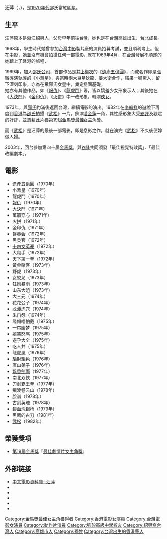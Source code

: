 {{blpunsourced|time=2020-01-07}}
{{藝人
| 姓名 = 汪萍
| 類型 = 女演員
| 圖片 = 
| 圖片尺寸 = 
| 圖片簡介 = 
| 原名 = 孫望平
| 羅馬拼音 = Wang Ping
| 國籍 = 
| 民族 = 
| 籍貫 = [[浙江|浙江]][[紹興|紹興]]
| 出生日期 = {{birth_date_and_age|1949|10|1}}
| 語言 = [[中華民國國語|國語]]
| 配偶 = {{marriage|陳逸成|1982|1992}}
| 兒女 = 陳南佑、陳南江
| 父母 = 
| 出生地 = {{TWN}}[[高雄|高雄]]
| 母校 = [[台北市私立強恕高級中學|台北市私立強恕高級中學]]
| 出道作 = [[遺產五億圓|遺產五億圓]]
| 出道日期 = {{start date and age|1968}}
| 代表作 = [[小煞星|小煞星]]、[[武松_(1982年电影)|武松]]
| 活躍年代 = 1968年 - 1982年
| 經紀公司 = 
| 網站 = 
| 獎項 = {{awards|award=華僑晚報十大明星金球獎 |year=1970年 |title=十大明星金球獎（影劇）<ref>{{cite web |url=http://blog.sina.com.cn/s/blog_678efa1e0102wrmz.html |title=歷屆華僑晚報之十大明星金球獎 |accessdate=2022-01-20 |archive-date=2017-08-03 |archive-url=https://web.archive.org/web/20170803130304/http://blog.sina.com.cn/s/blog_678efa1e0102wrmz.html |dead-url=no }}</ref>}}{{awards|name=[[金馬獎|金馬獎]]|award=最佳女主角 |year=1982年 |title=《[[武松_(1982年电影)|武松]]》 |role=[[潘金蓮|潘金蓮]] }}
| imdb = 0684149
}}
'''汪萍'''（{{lang|en|Wong Ping}}，{{bd|1949年|10月1日|catIdx=W汪}}），是[[1970年代|1970年代]]邵氏當紅[[明星|明星]]。

==生平==
汪萍原本是[[浙江|浙江]][[绍興|绍興]]人，父母早年前往[[台灣|台灣]]，她也是在[[台灣|台灣]]高雄出生、[[臺北|台北]]成長。

1968年，學生時代她曾参加[[台灣|台灣]][[中央電影公司|中影]]製片廠的演員招募考試，並且順利考上。但在[[中央電影公司|中影]]，她並沒有機會拍攝任何一部電影。就在1969年4月，在[[台灣|台灣]]發展不順遂的她踏上了赴港的旅程，

1969年，加入[[邵氏公司|邵氏公司]]，首部作品是[[井上梅次|井上梅次]]的《[[遺產五億圓|遺產五億圓]]》，而成名作即是[[張徹|張徹]]導演執導的《[[小煞星|小煞星]]》，與當時兩大巨星[[狄龍|狄龍]]、[[姜大衛|姜大衛]]合作，結果一鳴驚人，留下深刻印象，亦為在眾邵氏女星中，奠定穩固基礎。<br/>
她亦有其他作品，如《[[報仇_(電影)|報仇]]》、《[[龍虎鬥|龍虎鬥]]》等，皆以嬌羞少女形象示人；其後她在《[[大決鬥|大決鬥]]》、《[[金印仇|金印仇]]》、《[[火併|火併]]》中一改形象，轉演[[俠女|俠女]]。

1973年，與[[邵氏|邵氏]]約滿後返回台灣，繼續電影的演出。1982年在[[李翰祥|李翰祥]]的遊說下再度到[[香港|香港]]為[[邵氏|邵氏]]拍攝《[[武松_(1982年電影)|武松]]》一片，飾演[[潘金蓮|潘金蓮]]一角，其性感形象大受[[影評|影評]]及觀眾的好評，並憑藉此片獲[[第19屆金馬獎|第19屆金馬獎]][[金馬獎獎項列表#最佳女主角|最佳女主角獎]]。

而《[[武松_(1982年電影)|武松]]》是汪萍的最後一部電影，即是息影之作。就在演完《[[武松_(1982年電影)|武松]]》不久後便嫁做人婦。

2003年，回台參加第四十屆[[金馬獎|金馬獎]]，與[[谷峰|谷峰]]共同頒發「最佳視覺特效獎」、「最佳改編劇本」。

==電影==
*遗產五億圓（1970年） 
*小煞星（1970年）
*龍虎鬥（1970年） 
*[[報仇_(電影)|報仇]]（1970年）
*大決鬥（1971年）
*萬箭穿心（1971年）
*火拼（1971年）
*金印仇（1971年） 
*群英会（1972年） 
*黑灵官（1972年）
*[[十四女英豪|十四女英豪]]（1972年）
*大殺手（1972年）
*天下第一拳（1972年）
*黃金賭客（1973年）
*野虎（1973年）
*女蛟龙（1973年） 
*狂风暴雨（1973年）
*山东大姐（1973年）
*大三元（1974年）
*花花公子（1974年） 
*龙潭虎穴（1974年）
*朱门怨（1974年）
*缘帽唔怕戴（1975年） 
*一帘幽梦（1975年）
*嬉笑怒骂（1975年） 
*避孕大全（1975年）
*吃人井（1975年）
*龍虎風（1976年）
*[[騙財騙色|騙財騙色]]（1976年）
*唐山弟子（1976年） 
*[[飄香劍雨_(電影)|飘香劍雨]]（1977年）
*南北双侠（1977年） 
*刀剑霸王拳（1977年） 
*飛渡卷云山（1978年）
*脸谱（1978年）
*古剑英魂（1978年）
*碧血洗银枪（1979年）
*黑鹰的古刀（1981年）
*[[武松_(1982年电影)|武松]]（1982年）

==榮獲獎項==
* [[第19屆金馬獎|第19屆金馬獎]]『[[金馬獎獎項列表#最佳女主角|最佳劇情片女主角獎]]』

==外部链接==
*[http://www.dianying.com/ft/person/WangPing3 中文電影資料庫─汪萍]
* {{imdb name|0684149}}{{en}}
* {{Amg name|56881}}
* {{hkmdb name|3749}}
* {{douban people}}
* {{Mtime people|1083719}}

{{start box}}
{{succession box|title=[[金馬獎|金馬獎]]最佳女主角|before=[[張艾嘉|張艾嘉]] |after=[[陸小芬|陸小芬]] |years=1982年 }}
{{end box}}

{{金馬獎最佳女主角|第19屆}}

{{DEFAULTSORT:Wang汪}}
[[Category:金馬獎最佳女主角獲得者|Category:金馬獎最佳女主角獲得者]]
[[Category:香港電影女演員|Category:香港電影女演員]]
[[Category:台灣電影女演員|Category:台灣電影女演員]]
[[Category:動作片演員|Category:動作片演員]]
[[Category:強恕高級中學校友|Category:強恕高級中學校友]]
[[Category:紹興裔台灣人|Category:紹興裔台灣人]]
[[Category:高雄市人|Category:高雄市人]]
[[Category:孫姓|Category:孫姓]]
[[Category:台灣出生的香港藝人|Category:台灣出生的香港藝人]]